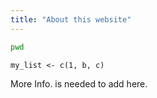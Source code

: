 ```yaml
---
title: "About this website"
---
```


```bash
pwd
```

```
my_list <- c(1, b, c)
```

More Info. is needed to add here.